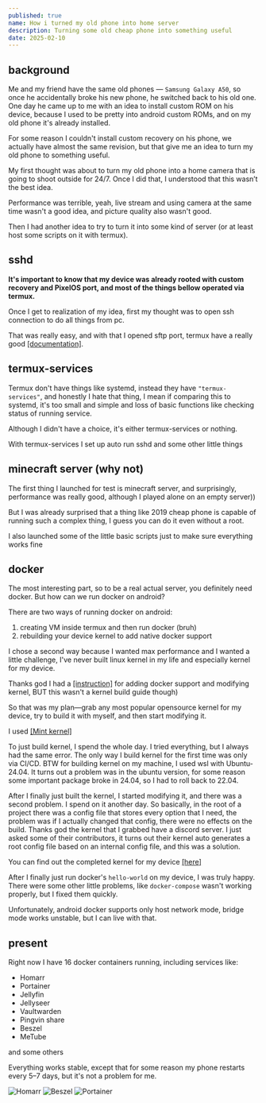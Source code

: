 ```yaml
---
published: true
name: How i turned my old phone into home server
description: Turning some old cheap phone into something useful
date: 2025-02-10
---
```



## background

Me and my friend have the same old phones — `Samsung Galaxy A50`, so once he accidentally broke his new phone, he
switched
back to his
old one. One day he came up to me with an idea to install custom ROM on his device, because I used to be pretty into
android custom ROMs, and on my old phone it's already installed.

For some reason I couldn't install custom recovery on his phone, we actually have almost the same revision, but that
give me
an idea to turn my old phone to something useful.

My first thought was about to turn my old phone into a home camera that is going to shoot outside for 24/7.
Once I did that, I
understood that this wasn’t the best idea.

Performance was terrible, yeah, live stream and using camera at the same time wasn't a good idea, and picture quality
also
wasn't good.

Then I had another idea to try to turn it into some kind of server (or at least host some scripts on it with termux).

## sshd

**It's important to know that my device was already rooted with custom recovery and PixelOS port, and most of the
things
bellow operated via termux.**

Once I get to realization of my idea, first my thought was to open ssh connection to do all things from pc.

That was really easy, and with that I opened sftp port, termux have a really
good [[documentation]](https://wiki.termux.com/wiki/Remote_Access).

## termux-services

Termux don't have things like systemd, instead they have `"termux-services"`, and honestly I hate that thing, I mean if
comparing this to systemd, it's too small and simple and loss of basic functions like checking status of running
service.

Although I didn't have a choice, it's either termux-services or nothing.

With termux-services I set up auto run sshd and some other little things

## minecraft server (why not)

The first thing I launched for test is minecraft server, and surprisingly, performance was really good, although I
played alone on an empty server))

But I was already surprised that a thing like 2019 cheap phone is capable of running such a complex thing, I guess you
can
do it even without a root.

I also launched some of the little basic scripts just to make sure everything works fine

## docker

The most interesting part, so to be a real actual server, you definitely need docker. But how can we run docker
on android?

There are two ways of running docker on android:

1. creating VM inside termux and then run docker (bruh)
2. rebuilding your device kernel to add native docker support

I chose a second way because I wanted max performance and I wanted a little challenge, I've
never built linux kernel in my
life and especially kernel for my device.

Thanks god I had a [[instruction]](https://gist.github.com/FreddieOliveira/efe850df7ff3951cb62d74bd770dce27) for
adding docker support and modifying kernel, BUT this wasn't a kernel build guide though)

So that was my plan—grab any most popular opensource kernel for my device, try to build it with
myself, and then start modifying it.

I used [[Mint kernel]](https://github.com/FreshROMs/android_kernel_samsung_exynos9610_mint)

To just build kernel, I spend the whole day. I tried everything, but I always had the same error. The only way I build
kernel
for the first time was only via CI/CD. BTW for building kernel on my machine, I
used wsl with Ubuntu-24.04. It turns out a problem was in the ubuntu version, for some reason some important package
broke
in 24.04, so I had to roll back to 22.04.

After I finally just built the kernel, I started modifying it, and there was a second problem. I spend on it another
day.
So basically, in the root of a project there was a config file that stores every option that I need, the problem was if
I actually changed that config, there were no effects on the build. Thanks god the kernel that I grabbed have a discord
server. I just asked some of their contributors, it turns out their kernel auto generates a root config file based on an
internal config file,
and this was a solution.

You can find out
the completed kernel for my device [[here]](https://github.com/terminaate/android_kernel_samsung_exynos9610_mint_docker)

After I finally just run docker's `hello-world` on my device, I was truly happy.
There were some other little problems, like `docker-compose` wasn't working properly, but I fixed them quickly.

Unfortunately, android docker supports only host network mode, bridge mode works unstable, but I
can live with that.

## present

Right now I have 16 docker containers running, including services like:

- Homarr
- Portainer
- Jellyfin
- Jellyseer
- Vaultwarden
- Pingvin share
- Beszel
- MeTube

and some others

Everything works stable, except that for some reason my phone restarts every 5–7 days, but it's not a problem for me.

<img src={homarrImg} loading="lazy" alt="Homarr" />
<img src={beszelImg} loading="lazy" alt="Beszel" />
<img src={portainerImg} loading="lazy" alt="Portainer" />


